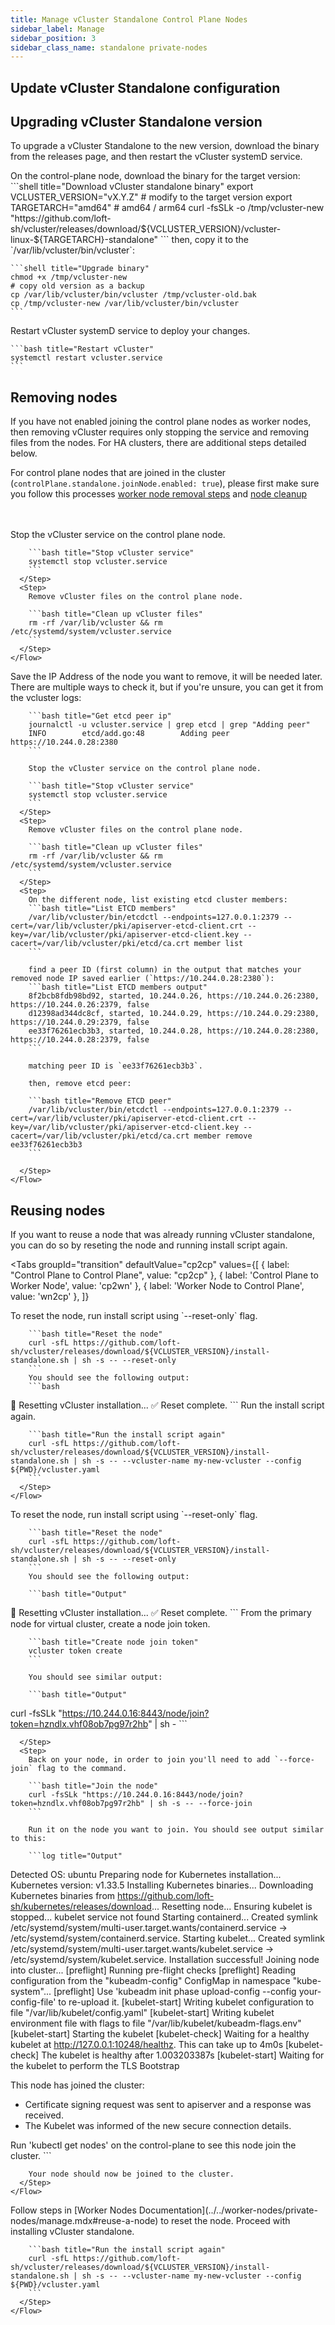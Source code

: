 ```yaml
---
title: Manage vCluster Standalone Control Plane Nodes
sidebar_label: Manage
sidebar_position: 3
sidebar_class_name: standalone private-nodes
---
```





<TenancySupport standalone="true"/>

## Update vCluster Standalone configuration

<DeployChangesStandalone />

## Upgrading vCluster Standalone version

To upgrade a vCluster Standalone to the new version, download the binary from the releases page, and then restart the vCluster systemD service.

<Flow>
  <Step>
    On the control-plane node, download the binary for the target version:
    ```shell title="Download vCluster standalone binary"
    export VCLUSTER_VERSION="vX.Y.Z" # modify to the target version
    export TARGETARCH="amd64" # amd64 / arm64
    curl -fsSLk -o /tmp/vcluster-new "https://github.com/loft-sh/vcluster/releases/download/${VCLUSTER_VERSION}/vcluster-linux-${TARGETARCH}-standalone"
    ```
    then, copy it to the `/var/lib/vcluster/bin/vcluster`:

    ```shell title="Upgrade binary"
    chmod +x /tmp/vcluster-new
    # copy old version as a backup
    cp /var/lib/vcluster/bin/vcluster /tmp/vcluster-old.bak
    cp /tmp/vcluster-new /var/lib/vcluster/bin/vcluster
    ```
  </Step>
  <Step>
    Restart vCluster systemD service to deploy your changes.

    ```bash title="Restart vCluster"
    systemctl restart vcluster.service
    ```

  </Step>
</Flow>

## Removing nodes

If you have not enabled joining the control plane nodes as worker nodes, then removing vCluster
requires only stopping the service and removing files from the nodes. For HA clusters, there are additional steps detailed below.

For control plane nodes that are joined in the cluster (`controlPlane.standalone.joinNode.enabled: true`), please first make sure you follow this processes [worker node removal steps](../../worker-nodes/private-nodes/manage/#remove-worker-node) and [node cleanup](../../worker-nodes/private-nodes/manage/#clean-up-orphaned-node)

<br/>
<br/>
<Tabs
  groupId="deploy"
  defaultValue="single"
  values={[
    { label: "Single Control Plane Node", value: "single" },
    { label: 'Multiple Control Plane Nodes (HA)', value: 'HA' },
  ]
  }>
  <TabItem value="single">
    <Flow>
      <Step>
        Stop the vCluster service on the control plane node.

        ```bash title="Stop vCluster service"
        systemctl stop vcluster.service
        ```
      </Step>
      <Step>
        Remove vCluster files on the control plane node.

        ```bash title="Clean up vCluster files"
        rm -rf /var/lib/vcluster && rm /etc/systemd/system/vcluster.service
        ```
      </Step>
    </Flow>
  </TabItem>
  <TabItem value="HA">
    <Flow>
      <Step>
        Save the IP Address of the node you want to remove, it will be needed later.
        There are multiple ways to check it, but if you're unsure, you can get it from the vcluster logs:

        ```bash title="Get etcd peer ip"
        journalctl -u vcluster.service | grep etcd | grep "Adding peer"
        INFO        etcd/add.go:48        Adding peer https://10.244.0.28:2380
        ```

        Stop the vCluster service on the control plane node.

        ```bash title="Stop vCluster service"
        systemctl stop vcluster.service
        ```
      </Step>
      <Step>
        Remove vCluster files on the control plane node.

        ```bash title="Clean up vCluster files"
        rm -rf /var/lib/vcluster && rm /etc/systemd/system/vcluster.service
        ```
      </Step>
      <Step>
        On the different node, list existing etcd cluster members:
        ```bash title="List ETCD members"
        /var/lib/vcluster/bin/etcdctl --endpoints=127.0.0.1:2379 --cert=/var/lib/vcluster/pki/apiserver-etcd-client.crt --key=/var/lib/vcluster/pki/apiserver-etcd-client.key --cacert=/var/lib/vcluster/pki/etcd/ca.crt member list
        ```

        find a peer ID (first column) in the output that matches your removed node IP saved earlier (`https://10.244.0.28:2380`):
        ```bash title="List ETCD members output"
        8f2bcb8fdb98bd92, started, 10.244.0.26, https://10.244.0.26:2380, https://10.244.0.26:2379, false
        d12398ad344dc8cf, started, 10.244.0.29, https://10.244.0.29:2380, https://10.244.0.29:2379, false
        ee33f76261ecb3b3, started, 10.244.0.28, https://10.244.0.28:2380, https://10.244.0.28:2379, false
        ```

        matching peer ID is `ee33f76261ecb3b3`.

        then, remove etcd peer:

        ```bash title="Remove ETCD peer"
        /var/lib/vcluster/bin/etcdctl --endpoints=127.0.0.1:2379 --cert=/var/lib/vcluster/pki/apiserver-etcd-client.crt --key=/var/lib/vcluster/pki/apiserver-etcd-client.key --cacert=/var/lib/vcluster/pki/etcd/ca.crt member remove ee33f76261ecb3b3
        ```

      </Step>
    </Flow>
  </TabItem>

</Tabs>

## Reusing nodes

If you want to reuse a node that was already running vCluster standalone, you can do so by reseting the node and running install script again.

<Tabs
  groupId="transition"
  defaultValue="cp2cp"
  values={[
    { label: "Control Plane to Control Plane", value: "cp2cp" },
    { label: 'Control Plane to Worker Node', value: 'cp2wn' },
    { label: 'Worker Node to Control Plane', value: 'wn2cp' },
  ]}
>
  <TabItem value="cp2cp">
    <Flow>
      <Step>
        To reset the node, run install script using `--reset-only` flag.

        ```bash title="Reset the node"
        curl -sfL https://github.com/loft-sh/vcluster/releases/download/${VCLUSTER_VERSION}/install-standalone.sh | sh -s -- --reset-only
        ```
        You should see the following output:
        ```bash
🧹 Resetting vCluster installation...
✅ Reset complete.
        ```
      </Step>
      <Step>
        Run the install script again.

        ```bash title="Run the install script again"
        curl -sfL https://github.com/loft-sh/vcluster/releases/download/${VCLUSTER_VERSION}/install-standalone.sh | sh -s -- --vcluster-name my-new-vcluster --config ${PWD}/vcluster.yaml
        ```
      </Step>
    </Flow>
  </TabItem>

  <TabItem value="cp2wn">
    <Flow>
      <Step>
        To reset the node, run install script using `--reset-only` flag.

        ```bash title="Reset the node"
        curl -sfL https://github.com/loft-sh/vcluster/releases/download/${VCLUSTER_VERSION}/install-standalone.sh | sh -s -- --reset-only
        ```
        You should see the following output:

        ```bash title="Output"
🧹 Resetting vCluster installation...
✅ Reset complete.
        ```
      </Step>
      <Step>
        From the primary node for virtual cluster, create a node join token.

        ```bash title="Create node join token"
        vcluster token create
        ```

        You should see similar output:

        ```bash title="Output"
curl -fsSLk "https://10.244.0.16:8443/node/join?token=hzndlx.vhf08ob7pg97r2hb" | sh -
        ```

      </Step>
      <Step>
        Back on your node, in order to join you'll need to add `--force-join` flag to the command.

        ```bash title="Join the node"
        curl -fsSLk "https://10.244.0.16:8443/node/join?token=hzndlx.vhf08ob7pg97r2hb" | sh -s -- --force-join
        ```

        Run it on the node you want to join. You should see output similar to this:

        ```log title="Output"
Detected OS: ubuntu
Preparing node for Kubernetes installation...
Kubernetes version: v1.33.5
Installing Kubernetes binaries...
Downloading Kubernetes binaries from https://github.com/loft-sh/kubernetes/releases/download...
        Resetting node...
Ensuring kubelet is stopped...
kubelet service not found
Starting containerd...
Created symlink /etc/systemd/system/multi-user.target.wants/containerd.service → /etc/systemd/system/containerd.service.
Starting kubelet...
Created symlink /etc/systemd/system/multi-user.target.wants/kubelet.service → /etc/systemd/system/kubelet.service.
Installation successful!
Joining node into cluster...
[preflight] Running pre-flight checks
[preflight] Reading configuration from the "kubeadm-config" ConfigMap in namespace "kube-system"...
[preflight] Use 'kubeadm init phase upload-config --config your-config-file' to re-upload it.
[kubelet-start] Writing kubelet configuration to file "/var/lib/kubelet/config.yaml"
[kubelet-start] Writing kubelet environment file with flags to file "/var/lib/kubelet/kubeadm-flags.env"
[kubelet-start] Starting the kubelet
[kubelet-check] Waiting for a healthy kubelet at http://127.0.0.1:10248/healthz. This can take up to 4m0s
[kubelet-check] The kubelet is healthy after 1.003203387s
[kubelet-start] Waiting for the kubelet to perform the TLS Bootstrap

This node has joined the cluster:
* Certificate signing request was sent to apiserver and a response was received.
* The Kubelet was informed of the new secure connection details.

Run 'kubectl get nodes' on the control-plane to see this node join the cluster.
        ```

        Your node should now be joined to the cluster.
      </Step>
    </Flow>
  </TabItem>
  <TabItem value="wn2cp">
    <Flow>
      <Step>
        Follow steps in [Worker Nodes Documentation](../../worker-nodes/private-nodes/manage.mdx#reuse-a-node) to reset the node.
      </Step>
      <Step>
        Proceed with installing vCluster standalone.

        ```bash title="Run the install script again"
        curl -sfL https://github.com/loft-sh/vcluster/releases/download/${VCLUSTER_VERSION}/install-standalone.sh | sh -s -- --vcluster-name my-new-vcluster --config ${PWD}/vcluster.yaml
        ```
      </Step>
    </Flow>
  </TabItem>
</Tabs>
